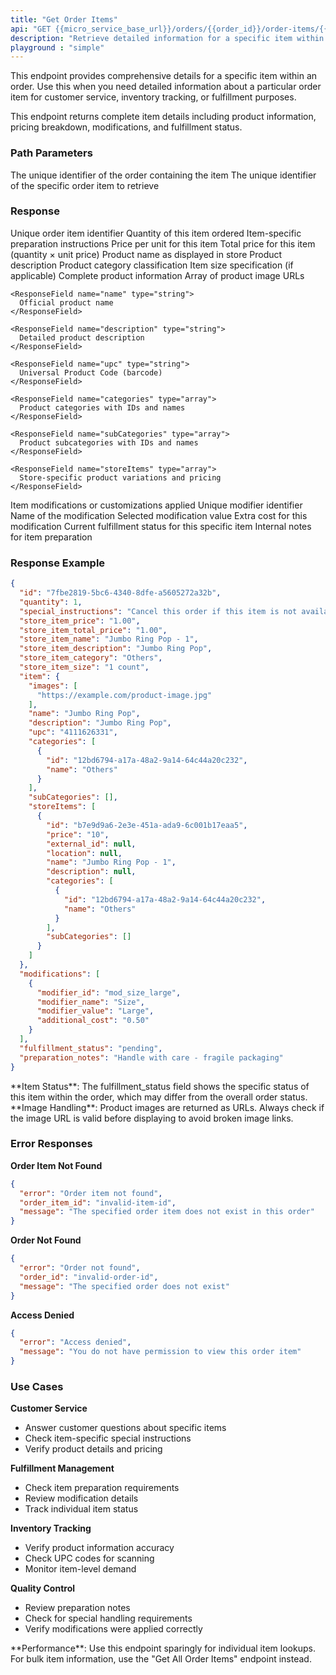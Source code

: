 ---
title: "Get Order Items"
api: "GET {{micro_service_base_url}}/orders/{{order_id}}/order-items/{{order_item_id}}"
description: "Retrieve detailed information for a specific item within an order including pricing, modifications, and special instructions."
playground : "simple"
---

This endpoint provides comprehensive details for a specific item within an order. Use this when you need detailed information about a particular order item for customer service, inventory tracking, or fulfillment purposes.

<Info>
This endpoint returns complete item details including product information, pricing breakdown, modifications, and fulfillment status.
</Info>

### Path Parameters

<ParamField path="order_id" type="string" required>
  The unique identifier of the order containing the item
</ParamField>

<ParamField path="order_item_id" type="string" required>
  The unique identifier of the specific order item to retrieve
</ParamField>

### Response

<ResponseField name="id" type="string">
  Unique order item identifier
</ResponseField>

<ResponseField name="quantity" type="integer">
  Quantity of this item ordered
</ResponseField>

<ResponseField name="special_instructions" type="string">
  Item-specific preparation instructions
</ResponseField>

<ResponseField name="store_item_price" type="string">
  Price per unit for this item
</ResponseField>

<ResponseField name="store_item_total_price" type="string">
  Total price for this item (quantity × unit price)
</ResponseField>

<ResponseField name="store_item_name" type="string">
  Product name as displayed in store
</ResponseField>

<ResponseField name="store_item_description" type="string">
  Product description
</ResponseField>

<ResponseField name="store_item_category" type="string">
  Product category classification
</ResponseField>

<ResponseField name="store_item_size" type="string">
  Item size specification (if applicable)
</ResponseField>

<ResponseField name="item" type="object">
  Complete product information

  <Expandable title="Product Details">
    <ResponseField name="images" type="array">
      Array of product image URLs
    </ResponseField>

    <ResponseField name="name" type="string">
      Official product name
    </ResponseField>

    <ResponseField name="description" type="string">
      Detailed product description
    </ResponseField>

    <ResponseField name="upc" type="string">
      Universal Product Code (barcode)
    </ResponseField>

    <ResponseField name="categories" type="array">
      Product categories with IDs and names
    </ResponseField>

    <ResponseField name="subCategories" type="array">
      Product subcategories with IDs and names
    </ResponseField>

    <ResponseField name="storeItems" type="array">
      Store-specific product variations and pricing
    </ResponseField>
  </Expandable>
</ResponseField>

<ResponseField name="modifications" type="array">
  Item modifications or customizations applied

  <Expandable title="Modification Details">
    <ResponseField name="modifier_id" type="string">Unique modifier identifier</ResponseField>
    <ResponseField name="modifier_name" type="string">Name of the modification</ResponseField>
    <ResponseField name="modifier_value" type="string">Selected modification value</ResponseField>
    <ResponseField name="additional_cost" type="string">Extra cost for this modification</ResponseField>
  </Expandable>
</ResponseField>

<ResponseField name="fulfillment_status" type="string">
  Current fulfillment status for this specific item
</ResponseField>

<ResponseField name="preparation_notes" type="string">
  Internal notes for item preparation
</ResponseField>

### Response Example

```json
{
  "id": "7fbe2819-5bc6-4340-8dfe-a5605272a32b",
  "quantity": 1,
  "special_instructions": "Cancel this order if this item is not available.",
  "store_item_price": "1.00",
  "store_item_total_price": "1.00",
  "store_item_name": "Jumbo Ring Pop - 1",
  "store_item_description": "Jumbo Ring Pop",
  "store_item_category": "Others",
  "store_item_size": "1 count",
  "item": {
    "images": [
      "https://example.com/product-image.jpg"
    ],
    "name": "Jumbo Ring Pop",
    "description": "Jumbo Ring Pop",
    "upc": "4111626331",
    "categories": [
      {
        "id": "12bd6794-a17a-48a2-9a14-64c44a20c232",
        "name": "Others"
      }
    ],
    "subCategories": [],
    "storeItems": [
      {
        "id": "b7e9d9a6-2e3e-451a-ada9-6c001b17eaa5",
        "price": "10",
        "external_id": null,
        "location": null,
        "name": "Jumbo Ring Pop - 1",
        "description": null,
        "categories": [
          {
            "id": "12bd6794-a17a-48a2-9a14-64c44a20c232",
            "name": "Others"
          }
        ],
        "subCategories": []
      }
    ]
  },
  "modifications": [
    {
      "modifier_id": "mod_size_large",
      "modifier_name": "Size",
      "modifier_value": "Large",
      "additional_cost": "0.50"
    }
  ],
  "fulfillment_status": "pending",
  "preparation_notes": "Handle with care - fragile packaging"
}
```

<Note>
**Item Status**: The fulfillment_status field shows the specific status of this item within the order, which may differ from the overall order status.
</Note>

<Tip>
**Image Handling**: Product images are returned as URLs. Always check if the image URL is valid before displaying to avoid broken image links.
</Tip>

### Error Responses

<Accordion title="Common Error Scenarios">

**Order Item Not Found**
```json
{
  "error": "Order item not found",
  "order_item_id": "invalid-item-id",
  "message": "The specified order item does not exist in this order"
}
```

**Order Not Found**
```json
{
  "error": "Order not found",
  "order_id": "invalid-order-id",
  "message": "The specified order does not exist"
}
```

**Access Denied**
```json
{
  "error": "Access denied",
  "message": "You do not have permission to view this order item"
}
```

</Accordion>

### Use Cases

<Accordion title="Common Use Cases">

**Customer Service**
- Answer customer questions about specific items
- Check item-specific special instructions
- Verify product details and pricing

**Fulfillment Management**
- Check item preparation requirements
- Review modification details
- Track individual item status

**Inventory Tracking**
- Verify product information accuracy
- Check UPC codes for scanning
- Monitor item-level demand

**Quality Control**
- Review preparation notes
- Check for special handling requirements
- Verify modifications were applied correctly

</Accordion>

<Warning>
**Performance**: Use this endpoint sparingly for individual item lookups. For bulk item information, use the "Get All Order Items" endpoint instead.
</Warning>
